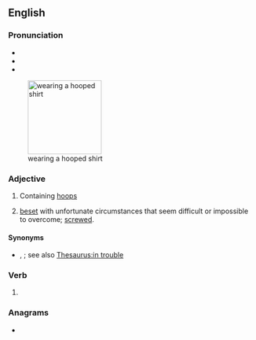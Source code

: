 ==English==

===Pronunciation===
* {{IPA|en|/huːpt/}}
* {{audio|en|En-au-hooped.ogg|Audio (AU)}}
* {{rhymes|en|uːpt|s=1}}

[[File:Gary Hooper - Jul2010.jpg|thumb|150px|{{w|Gary Hooper}} wearing a hooped shirt]]

===Adjective===
{{en-adj}}

# Containing [[hoop]]s
# {{lb|en|western Canada|slang}} [[beset]] with unfortunate circumstances that seem difficult or impossible to overcome; [[screwed]].

====Synonyms====
* {{sense|beset}} {{l|en|screwed}}, {{l|en|fucked}}; see also [[Thesaurus:in trouble]]

===Verb===
{{head|en|verb form}}

# {{en-past of|hoop}}

===Anagrams===
* {{anagrams|en|a=dehoop|poohed}}